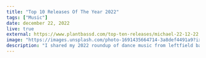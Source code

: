 ---
title: "Top 10 Releases Of The Year 2022"
tags: ["Music"]
date: december 22, 2022
live: true
external: https://www.plantbassd.com/top-ten-releases/michael-22-12-22
image: "https://images.unsplash.com/photo-1691435664714-3a8def4491a9?ixlib=rb-4.0.3&ixid=M3wxMjA3fDB8MHxwaG90by1wYWdlfHx8fGVufDB8fHx8fA%3D%3D&auto=format&fit=crop&w=687&q=80"
description: "I shared my 2022 roundup of dance music from leftfield bass, percussion, to electro."
---
